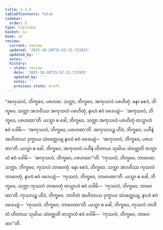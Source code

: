 ```yaml
---
title: 1.2.9
tableOfContents: false
sidebar:
  order: 9
type: tipitaka
basket: su
book: a2
review:
  current: review
  updated: '2025-10-20T15:52:13.721925'
  updated_by: ''
  notes: ''
  history:
  - state: review
    date: '2025-10-20T15:52:13.721925'
    updated_by: ''
    notes: ''
    previous_state: draft
---
```



<DynamicBreadcrumb />


<ReviewStatus review={frontmatter.review} showDetails={true} />

<HypothesisAnnotation frontmatter={frontmatter} />

<Division number="19" book="a2" e="ch" v="15" p="59">

<Paragraph number="49" book="a2">
“အကုသလံ, ဘိက္ခဝေ, ပဇဟထ. သက္ကာ, ဘိက္ခဝေ, အကုသလံ ပဇဟိတုံ. နော စေဒံ, ဘိက္ခဝေ, သက္ကာ အဘဝိဿ အကုသလံ ပဇဟိတုံ, နာဟံ ဧဝံ ဝဒေယျံ—  ‘အကုသလံ, ဘိက္ခဝေ, ပဇဟထာ’တိ. ယသ္မာ စ ခေါ, ဘိက္ခဝေ, သက္ကာ အကုသလံ ပဇဟိတုံ တသ္မာဟံ ဧဝံ ဝဒါမိ—  ‘အကုသလံ, ဘိက္ခဝေ, ပဇဟထာ’တိ. အကုသလဉ္စ ဟိဒံ, ဘိက္ခဝေ, ပဟီနံ အဟိတာယ ဒုက္ခာယ သံဝတ္တေယျ နာဟံ ဧဝံ ဝဒေယျံ—  ‘အကုသလံ, ဘိက္ခဝေ, ပဇဟထာ’တိ. ယသ္မာ စ ခေါ, ဘိက္ခဝေ, အကုသလံ ပဟီနံ ဟိတာယ သုခါယ သံဝတ္တတိ တသ္မာဟံ ဧဝံ ဝဒါမိ—  ‘အကုသလံ, ဘိက္ခဝေ, ပဇဟထာ’”တိ.
</Paragraph>

<Paragraph number="50" book="a2">
“ကုသလံ, ဘိက္ခဝေ, ဘာဝေထ. သက္ကာ, ဘိက္ခဝေ, ကုသလံ ဘာဝေတုံ. နော စေဒံ, ဘိက္ခဝေ, သက္ကာ အဘဝိဿ ကုသလံ ဘာဝေတုံ, နာဟံ ဧဝံ ဝဒေယျံ—  ‘ကုသလံ, ဘိက္ခဝေ, ဘာဝေထာ’တိ. ယသ္မာ စ ခေါ, ဘိက္ခဝေ, သက္ကာ ကုသလံ ဘာဝေတုံ တသ္မာဟံ ဧဝံ ဝဒါမိ—  ‘ကုသလံ, ဘိက္ခဝေ, ဘာဝေထာ’တိ. ကုသလဉ္စ ဟိဒံ, ဘိက္ခဝေ, ဘာဝိတံ အဟိတာယ ဒုက္ခာယ သံဝတ္တေယျ, နာဟံ ဧဝံ ဝဒေယျံ—  ‘ကုသလံ, ဘိက္ခဝေ, ဘာဝေထာ’တိ. ယသ္မာ စ ခေါ, ဘိက္ခဝေ, ကုသလံ ဘာဝိတံ ဟိတာယ သုခါယ သံဝတ္တတိ တသ္မာဟံ ဧဝံ ဝဒါမိ—  ‘ကုသလံ, ဘိက္ခဝေ, ဘာဝေထာ’”တိ.
</Paragraph>
</Division>